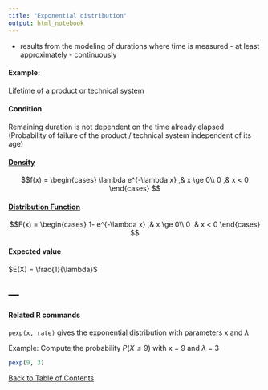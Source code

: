 ```yaml
---
title: "Exponential distribution"
output: html_notebook
---
```


- results from the modeling of durations where time is measured - at least approximately - continuously

#### Example:
Lifetime of a product or technical system

#### Condition
Remaining duration is not dependent on the time already elapsed (Probability of failure of the product / technical system independent of its age)

#### [Density](./density)

$$f(x) = \begin{cases}
\lambda e^{-\lambda x} ,& x \ge 0\\
0  ,& x < 0
\end{cases} $$

#### [Distribution Function](./distributionFunction.nb.html)
$$F(x) = \begin{cases}
 1- e^{-\lambda x} ,& x \ge 0\\
0  ,& x < 0
\end{cases} $$

#### Expected value
$E(X) = \frac{1}{\lambda}$

---
---
#### Related R commands
`pexp(x, rate)` gives the exponential distribution with parameters x and $\lambda$

Example: Compute the probability $P (X \le 9)$ with x = 9 and $\lambda$ = 3
```R
pexp(9, 3)
```

[Back to Table of Contents](../)